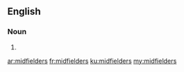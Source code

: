 ==English==

===Noun===
{{head|en}}

# {{plural of|midfielder}}

[[ar:midfielders]]
[[fr:midfielders]]
[[ku:midfielders]]
[[my:midfielders]]